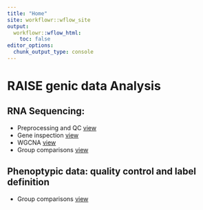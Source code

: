 ```yaml
---
title: "Home"
site: workflowr::wflow_site
output:
  workflowr::wflow_html:
    toc: false
editor_options:
  chunk_output_type: console
---
```




# RAISE genic data Analysis 

## RNA Sequencing: 


*  Preprocessing and QC [view](02_Preprocessing_counts.html)
*  Gene inspection  [view](03_Gene_Inspection.html)
*  WGCNA  [view](04_WGCNA.html)
*  Group comparisons  [view](05_Statistical_analysis.html)

## Phenoptypic data: quality control and label definition 
*  Group comparisons  [view](07_Visualize_phenodata.html)
